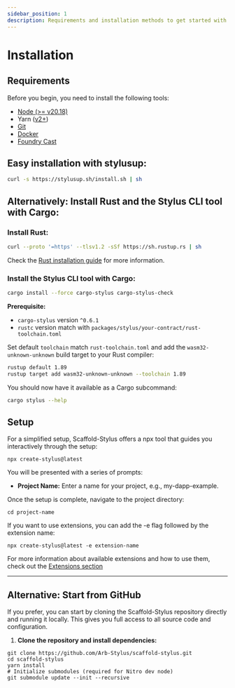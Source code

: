 ```yaml
---
sidebar_position: 1
description: Requirements and installation methods to get started with Scaffold Stylus.
---
```


# Installation

## Requirements

Before you begin, you need to install the following tools:

- [Node (>= v20.18)](https://nodejs.org/en/download/)
- Yarn ([v2+](https://yarnpkg.com/getting-started/install))
- [Git](https://git-scm.com/downloads)
- [Docker](https://docs.docker.com/engine/install/)
- [Foundry Cast](https://getfoundry.sh/)

## Easy installation with stylusup:

```bash
curl -s https://stylusup.sh/install.sh | sh
```

## Alternatively: Install Rust and the Stylus CLI tool with Cargo:

### Install Rust:

```bash
curl --proto '=https' --tlsv1.2 -sSf https://sh.rustup.rs | sh
```

Check the [Rust installation guide](https://www.rust-lang.org/tools/install) for more information.

### Install the Stylus CLI tool with Cargo:

```bash
cargo install --force cargo-stylus cargo-stylus-check
```

**Prerequisite:**
- `cargo-stylus` version `^0.6.1`
- `rustc` version match with `packages/stylus/your-contract/rust-toolchain.toml`

Set default `toolchain` match `rust-toolchain.toml` and add the `wasm32-unknown-unknown` build target to your Rust compiler:

```bash
rustup default 1.89
rustup target add wasm32-unknown-unknown --toolchain 1.89
```

You should now have it available as a Cargo subcommand:

```bash
cargo stylus --help
```

## Setup

For a simplified setup, Scaffold-Stylus offers a npx tool that guides you interactively through the setup:

```
npx create-stylus@latest
```

You will be presented with a series of prompts:

- **Project Name:** Enter a name for your project, e.g., my-dapp-example.

Once the setup is complete, navigate to the project directory:

```
cd project-name
```

If you want to use extensions, you can add the -e flag followed by the extension name:

```
npx create-stylus@latest -e extension-name
```

For more information about available extensions and how to use them, check out the [Extensions section](/extensions)

---

## Alternative: Start from GitHub

If you prefer, you can start by cloning the Scaffold-Stylus repository directly and running it locally. This gives you full access to all source code and configuration.

1. **Clone the repository and install dependencies:**

```
git clone https://github.com/Arb-Stylus/scaffold-stylus.git
cd scaffold-stylus
yarn install
# Initialize submodules (required for Nitro dev node)
git submodule update --init --recursive
```
